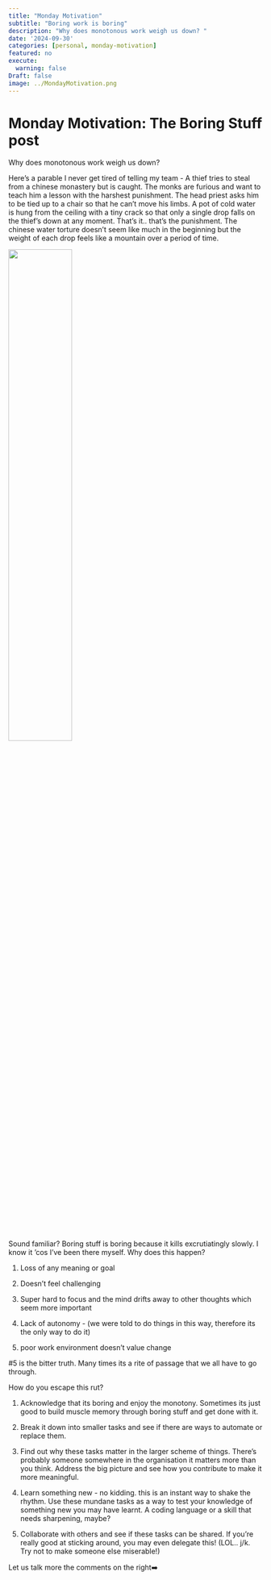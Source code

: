 ```yaml
---
title: "Monday Motivation"
subtitle: "Boring work is boring"
description: "Why does monotonous work weigh us down? "
date: '2024-09-30'
categories: [personal, monday-motivation]
featured: no
execute:
  warning: false
Draft: false
image: ../MondayMotivation.png
---
```


# Monday Motivation: The Boring Stuff post

Why does monotonous work weigh us down?

Here's a parable I never get tired of telling my team - A thief tries to steal from a chinese monastery but is caught. The monks are furious and want to teach him a lesson with the harshest punishment. The head priest asks him to be tied up to a chair so that he can't move his limbs. A pot of cold water is hung from the ceiling with a tiny crack so that only a single drop falls on the thief's down at any moment. That's it.. that's the punishment. The chinese water torture doesn't seem like much in the beginning but the weight of each drop feels like a mountain over a period of time.

![](water%20pot.jpg){width="50%"}

Sound familiar? Boring stuff is boring because it kills excrutiatingly slowly. I know it 'cos I've been there myself. Why does this happen?

1.  Loss of any meaning or goal

2.  Doesn't feel challenging

3.  Super hard to focus and the mind drifts away to other thoughts which seem more important

4.  Lack of autonomy - (we were told to do things in this way, therefore its the only way to do it)

5.  poor work environment doesn't value change

#5 is the bitter truth. Many times its a rite of passage that we all have to go through.

How do you escape this rut?

1.  Acknowledge that its boring and enjoy the monotony. Sometimes its just good to build muscle memory through boring stuff and get done with it.

2.  Break it down into smaller tasks and see if there are ways to automate or replace them.

3.  Find out why these tasks matter in the larger scheme of things. There's probably someone somewhere in the organisation it matters more than you think. Address the big picture and see how you contribute to make it more meaningful.

4.  Learn something new - no kidding. this is an instant way to shake the rhythm. Use these mundane tasks as a way to test your knowledge of something new you may have learnt. A coding language or a skill that needs sharpening, maybe?

5.  Collaborate with others and see if these tasks can be shared. If you're really good at sticking around, you may even delegate this! (LOL.. j/k. Try not to make someone else miserable!)

Let us talk more the comments on the right➡️
